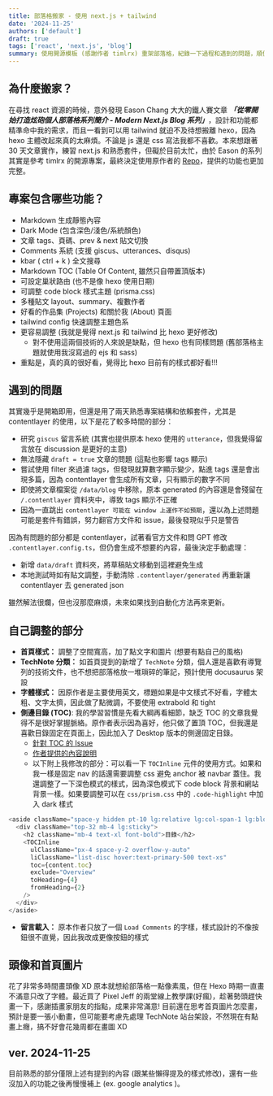 ```yaml
---
title: 部落格搬家 - 使用 next.js + tailwind
date: '2024-11-25'
authors: ['default']
draft: true
tags: ['react', 'next.js', 'blog']
summary: 使用開源模板 (感謝作者 timlrx) 重架部落格，紀錄一下過程和遇到的問題，順便推廣一下這麼棒的開源專案。
---
```


## 為什麼搬家？

在尋找 react 資源的時候，意外發現 Eason Chang 大大的鐵人賽文章 ***「從零開始打造炫砲個人部落格系列簡介 - Modern Next.js Blog 系列」***，設計和功能都精準命中我的需求，而且一看到可以用 tailwind 就迫不及待想搬離 hexo，因為 hexo 主體改起來真的太麻煩。不論是 js 還是 css 寫法我都不喜歡。本來想跟著 30 天文章實作，練習 next.js 和熟悉套件，但礙於目前太忙，由於 Eason 的系列其實是參考 timlrx 的開源專案，最終決定使用原作者的 [Repo](https://github.com/timlrx/tailwind-nextjs-starter-blog)，提供的功能也更加完整。

## 專案包含哪些功能？

- Markdown 生成靜態內容
- Dark Mode (包含深色/淺色/系統顏色)
- 文章 tags、頁碼、prev & next 貼文切換
- Comments 系統 (支援 giscus、utterances、disqus)
- kbar ( ctrl + k ) 全文搜尋
- Markdown TOC (Table Of Content, 雖然只自帶置頂版本)
- 可設定巢狀路由 (也不是像 hexo 使用日期)
- 可調整 code block 樣式主題 (prisma.css)
- 多種貼文 layout、summary、複數作者
- 好看的作品集 (Projects) 和關於我 (About) 頁面
- tailwind config 快速調整主題色系
- 更容易調整 (我就是覺得 next.js 和 tailwind 比 hexo 更好修改)
  - 對不使用這兩個技術的人來說是缺點，但 hexo 也有同樣問題 (舊部落格主題就使用我沒寫過的 ejs 和 sass)
- 重點是，真的真的很好看，覺得比 hexo 目前有的樣式都好看!!!

## 遇到的問題

其實幾乎是開箱即用，但還是用了兩天熟悉專案結構和依賴套件，尤其是 contentlayer 的使用，以下是花了較多時間的部分：

- 研究 `giscus` 留言系統 (其實也提供原本 hexo 使用的 `utterance`，但我覺得留言放在 discussion 是更好的主意)
- 無法隱藏 `draft = true` 文章的問題 (這點也影響 tags 顯示)
- 嘗試使用 filter 來過濾 tags，但發現就算數字顯示變少，點進 tags 還是會出現多篇，因為 contentlayer 會生成所有文章，只有顯示的數字不同
- 即使將文章檔案從 `/data/blog` 中移除，原本 generated 的內容還是會殘留在 `/.contentlayer` 資料夾中，導致 tags 顯示不正確
- 因為一直跳出 `contentlayer 可能在 window 上運作不如預期`，還以為上述問題可能是套件有錯誤，努力翻官方文件和 issue，最後發現似乎只是警告

因為有問題的部分都是 contentlayer，試著看官方文件和問 GPT 修改 `.contentlayer.config.ts`，但仍會生成不想要的內容，最後決定手動處理：

- 新增 `data/draft` 資料夾，將草稿貼文移動到這裡避免生成
- 本地測試時如有貼文調整，手動清除 `.contentlayer/generated` 再重新讓 contentlayer 去 generated json

雖然解法很爛，但也沒那麼麻煩，未來如果找到自動化方法再來更新。

## 自己調整的部分

- **首頁樣式：** 調整了空間寬高，加了點文字和圖片 (想要有點自己的風格)
- **TechNote 分類：** 如首頁提到的新增了 `TechNote` 分類，個人還是喜歡有導覽列的技術文件，也不想把部落格放一堆瑣碎的筆記，預計使用 docusaurus 架設
- **字體樣式：** 因原作者是主要使用英文，標題如果是中文樣式不好看，字體太粗、文字太擠，因此做了點微調，不要使用 extrabold 和 tight
- **側邊目錄 (TOC)**: 我的學習習慣是先看大綱再看細節，缺乏 TOC 的文章我覺得不是很好掌握脈絡。原作者表示因為喜好，他只做了置頂 TOC，但我還是喜歡目錄固定在頁面上，因此加入了 Desktop 版本的側邊固定目錄。
  - [針對 TOC 的 Issue](https://github.com/timlrx/tailwind-nextjs-starter-blog/issues/936)
  - [作者提供的內容說明](https://tailwind-nextjs-starter-blog.vercel.app/blog/new-features-in-v1#table-of-contents-component)
  - 以下附上我修改的部分：可以看一下 `TOCInline` 元件的使用方式。如果和我一樣是固定 nav 的話還需要調整 css 避免 anchor 被 navbar 蓋住。我還調整了一下深色模式的樣式，因為深色模式下 code block 背景和網站背景一樣。如果要調整可以在 `css/prism.css` 中的 `.code-highlight` 中加入 dark 樣式

```js
<aside className="space-y hidden pt-10 lg:relative lg:col-span-1 lg:block">
  <div className="top-32 mb-4 lg:sticky">
    <h2 className="mb-4 text-xl font-bold">目錄</h2>
    <TOCInline
      ulClassName="px-4 space-y-2 overflow-y-auto"
      liClassName="list-disc hover:text-primary-500 text-xs"
      toc={content.toc}
      exclude="Overview"
      toHeading={4}
      fromHeading={2}
    />
  </div>
</aside>
```

- **留言載入：** 原本作者只放了一個 `Load Comments` 的字樣，樣式設計的不像按鈕很不直覺，因此我改成更像按鈕的樣式

## 頭像和首頁圖片

花了非常多時間畫頭像 XD 原本就想給部落格一點像素風，但在 Hexo 時期一直畫不滿意只改了字體。最近買了 Pixel Jeff 的兩堂線上教學課(好瘋)，趁著勢頭趕快畫一下，感謝插畫家朋友的指點，成果非常滿意! 目前還在思考首頁圖片怎麼畫，預計是要一張小動畫，但可能要考慮先處理 TechNote 站台架設，不然現在有點畫上癮，搞不好會花幾周都在畫圖 XD

## ver. 2024-11-25

目前熟悉的部分僅限上述有提到的內容 (跟某些懶得提及的樣式修改)，還有一些沒加入的功能之後再慢慢補上 (ex. google analytics )。
